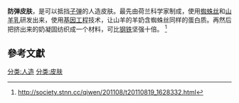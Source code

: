 {{multiple issues|
{{inappropriate tone|time=2013-09-30T07:28:42+00:00}}
{{refimprove|time=2013-09-30T07:28:42+00:00}}
}}

'''防弹皮肤'''，是可以抵挡[[子弹|子弹]]的人造皮肤。最先由荷兰科学家制成，使用[[蜘蛛丝|蜘蛛丝]]和[[山羊乳|山羊乳]]研发出来，使用[[基因工程|基因工程]]技术，让山羊的羊奶含蜘蛛丝同样的蛋白质。再然后把挤出来的奶凝固纺织成一个材料，可比[[钢铁|钢铁]]坚强十倍。
<ref>http://society.stnn.cc/qiwen/201108/t20110819_1628332.html{{Dead link|date=2019年11月 |bot=InternetArchiveBot |fix-attempted=yes }}</ref>

==參考文獻==
<references/>
[[分类:人造|分类:人造]]
[[分类:皮肤|分类:皮肤]]